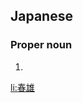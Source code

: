 ==Japanese==
{{ja-kanjitab|はる|お}}

===Proper noun===
{{ja-pos|はるお|proper}}

# {{given name|male|lang=ja|sort=はるお}}

[[li:春雄]]
